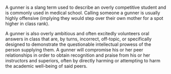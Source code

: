 A gunner is a slang term used to describe an overly competitive student and is commonly used in medical school. Calling someone a gunner is usually highly offensive (implying they would step over their own mother for a spot higher in class rank).

A gunner is also overly ambitious and often excitedly volunteers oral answers in class that are, by turns, incorrect, off-topic, or specifically designed to demonstrate the questionable intellectual prowess of the person supplying them. A gunner will compromise his or her peer relationships in order to obtain recognition and praise from his or her instructors and superiors, often by directly harming or attempting to harm the academic well-being of said peers.
{{uncategorized}}